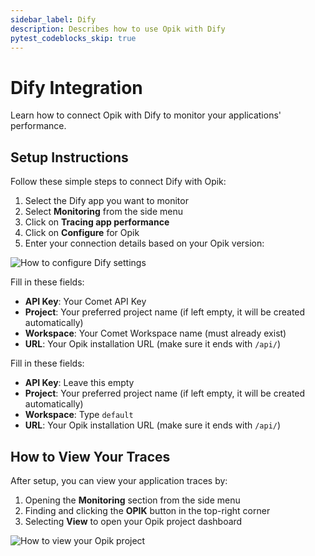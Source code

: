 ```yaml
---
sidebar_label: Dify
description: Describes how to use Opik with Dify
pytest_codeblocks_skip: true
---
```



# Dify Integration

Learn how to connect Opik with Dify to monitor your applications' performance.

## Setup Instructions

Follow these simple steps to connect Dify with Opik:

1. Select the Dify app you want to monitor
2. Select **Monitoring** from the side menu
3. Click on **Tracing app performance**
4. Click on **Configure** for Opik
5. Enter your connection details based on your Opik version:

![How to configure Dify settings](/img/tracing/dify_configuration.png)

<Tabs>
<TabItem value="Hosted Opik" title="Hosted Opik">

Fill in these fields:

- **API Key**: Your Comet API Key
- **Project**: Your preferred project name (if left empty, it will be created automatically)
- **Workspace**: Your Comet Workspace name (must already exist)
- **URL**: Your Opik installation URL (make sure it ends with `/api/`)

</TabItem>

<TabItem value="Self-Hosted Opik" title="Self-Hosted Opik">

Fill in these fields:

- **API Key**: Leave this empty
- **Project**: Your preferred project name (if left empty, it will be created automatically)
- **Workspace**: Type `default`
- **URL**: Your Opik installation URL (make sure it ends with `/api/`)

</TabItem>

</Tabs>

## How to View Your Traces

After setup, you can view your application traces by:

1. Opening the **Monitoring** section from the side menu
2. Finding and clicking the **OPIK** button in the top-right corner
3. Selecting **View** to open your Opik project dashboard

![How to view your Opik project](/img/tracing/dify_view_project.png)
